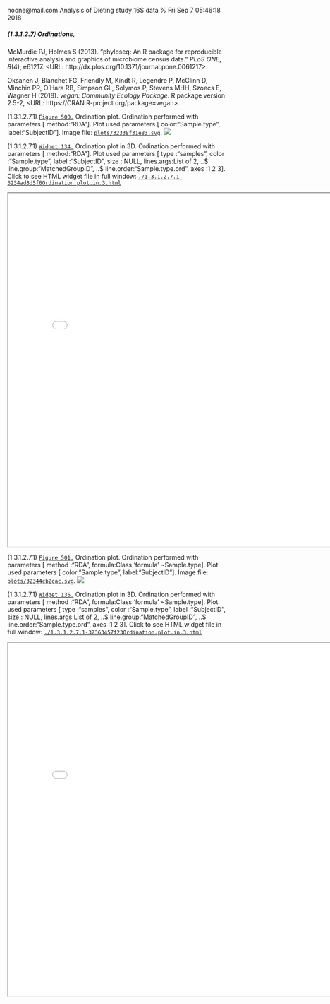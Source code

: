 noone@mail.com
Analysis of Dieting study 16S data
% Fri Sep  7 05:46:18 2018



##### \(1.3.1.2.7\) Ordinations, 



McMurdie PJ, Holmes S (2013). “phyloseq: An R package for reproducible interactive analysis and graphics of microbiome census data.” _PLoS
ONE_, *8*(4), e61217. <URL: http://dx.plos.org/10.1371/journal.pone.0061217>.


Oksanen J, Blanchet FG, Friendly M, Kindt R, Legendre P, McGlinn D, Minchin PR, O'Hara RB, Simpson GL, Solymos P, Stevens MHH, Szoecs E, Wagner
H (2018). _vegan: Community Ecology Package_. R package version 2.5-2, <URL: https://CRAN.R-project.org/package=vegan>.





\(1.3.1.2.7.1\) <a name="figure.500"></a>[`Figure 500.`](#figure.500) Ordination plot. Ordination performed with parameters [ method:"RDA"]. 
               Plot used parameters [ color:"Sample.type", label:"SubjectID"].  Image file: [`plots/32338f31e83.svg`](plots/32338f31e83.svg).
![](plots/32338f31e83.svg)




\(1.3.1.2.7.1\) <a name="widget.134"></a>[`Widget 134.`](#widget.134) Ordination plot in 3D. Ordination performed with parameters [ method:"RDA"]. 
               Plot used parameters [ type      :"samples", color     :"Sample.type", label     :"SubjectID", size      : NULL, lines.args:List of 2,  ..$ line.group:"MatchedGroupID",  ..$ line.order:"Sample.type.ord", axes      :1 2 3]. Click to see HTML widget file in full window: [`./1.3.1.2.7.1-3234ad8d5f6Ordination.plot.in.3.html`](./1.3.1.2.7.1-3234ad8d5f6Ordination.plot.in.3.html)



<iframe src="./1.3.1.2.7.1-3234ad8d5f6Ordination.plot.in.3.html" width="800" height="800"> </iframe>




\(1.3.1.2.7.1\) <a name="figure.501"></a>[`Figure 501.`](#figure.501) Ordination plot. Ordination performed with parameters [ method :"RDA", formula:Class 'formula' ~Sample.type]. 
               Plot used parameters [ color:"Sample.type", label:"SubjectID"].  Image file: [`plots/32344cb2cac.svg`](plots/32344cb2cac.svg).
![](plots/32344cb2cac.svg)




\(1.3.1.2.7.1\) <a name="widget.135"></a>[`Widget 135.`](#widget.135) Ordination plot in 3D. Ordination performed with parameters [ method :"RDA", formula:Class 'formula' ~Sample.type]. 
               Plot used parameters [ type      :"samples", color     :"Sample.type", label     :"SubjectID", size      : NULL, lines.args:List of 2,  ..$ line.group:"MatchedGroupID",  ..$ line.order:"Sample.type.ord", axes      :1 2 3]. Click to see HTML widget file in full window: [`./1.3.1.2.7.1-32363457f23Ordination.plot.in.3.html`](./1.3.1.2.7.1-32363457f23Ordination.plot.in.3.html)



<iframe src="./1.3.1.2.7.1-32363457f23Ordination.plot.in.3.html" width="800" height="800"> </iframe>